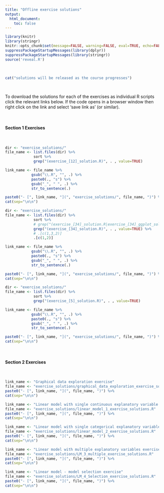 ```yaml
---
title: "Offline exercise solutions"
output: 
  html_document:
    toc: false
---
```


```r
library(knitr)
library(stringr)
knitr::opts_chunk$set(message=FALSE, warning=FALSE, eval=TRUE, echo=FALSE)
suppressPackageStartupMessages(library(dplyr))
suppressPackageStartupMessages(library(stringr))
source('reveal.R')
```

\  

```r
cat("solutions will be released as the course progresses")
```

\  

To download the solutions for each of the exercises as individual R scripts click the relevant links below. If the code opens in a browser window then right click on the link and select 'save link as' (or similar). 

\  

#### Section 1 Exercises

\  

```r
dir <- "exercise_solutions/"
file_name <- list.files(dir) %>%
             sort %>% 
             grep("(exercise_[12]_solution.R)", . , value=TRUE) 

link_name <- file_name %>%
            gsub("\\.R", "", .) %>%
            paste0(., "s") %>%
            gsub("_", " ", .) %>%
            str_to_sentence(.)

paste0("- [", link_name, "](", "exercise_solutions/", file_name, ")") %>%
cat(sep="\n\n")
```

```r
dir <- "exercise_solutions/"
file_name <- list.files(dir) %>%
             sort %>% 
             # grep("(exercise_[34]_solution.R|exercise_[34]_ggplot_solution.R)", . , value=TRUE) %>% 
             grep("(exercise_[34]_solution.R)", . , value=TRUE) %>%
             # .[c(1,3,2)]
             .[c(1,2)]

link_name <- file_name %>%
            gsub("\\.R", "", .) %>%
            paste0(., "s") %>%
            gsub("_", " ", .) %>%
            str_to_sentence(.)

paste0("- [", link_name, "](", "exercise_solutions/", file_name, ")") %>%
cat(sep="\n\n")
```

```r
dir <- "exercise_solutions/"
file_name <- list.files(dir) %>%
             sort %>% 
             grep("(exercise_[5]_solution.R)", . , value=TRUE) 

link_name <- file_name %>%
            gsub("\\.R", "", .) %>%
            paste0(., "s") %>%
            gsub("_", " ", .) %>%
            str_to_sentence(.)

paste0("- [", link_name, "](", "exercise_solutions/", file_name, ")") %>%
cat(sep="\n\n")
```

\  

#### Section 2 Exercises

\  

```r
link_name <- "Graphical data exploration exercise"
file_name <- "exercise_solutions/graphical_data_exploration_exercise_solutions.R"
paste0("- [", link_name, "](", file_name, ")") %>%
cat(sep="\n\n")
```

```r
link_name <- "Linear model with single continuous explanatory variable exercise"
file_name <- "exercise_solutions/linear_model_1_exercise_solutions.R"
paste0("- [", link_name, "](", file_name, ")") %>%
cat(sep="\n\n")
```

```r
link_name <- "Linear model with single categorical explanatory variable exercise"
file_name <- "exercise_solutions/linear_model_2_exercise_solutions.R"
paste0("- [", link_name, "](", file_name, ")") %>%
cat(sep="\n\n")
```

```r
link_name <- "Linear model with multiple explanatory variables exercise"
file_name <- "exercise_solutions/LM_3_multiple_exercise_solutions.R"
paste0("- [", link_name, "](", file_name, ")") %>%
cat(sep="\n\n")
```

```r
link_name <- "Linear model - model selection exercise"
file_name <- "exercise_solutions/LM_4_Selection_exercise_solutions.R"
paste0("- [", link_name, "](", file_name, ")") %>%
cat(sep="\n\n")
```

<!--
```r
link_name <- "Generalised linear models 1 - Poisson GLM exercise"
file_name <- "exercise_solutions/GLM_1_Poisson_exercise_solutions.R"
paste0("- [", link_name, "](", file_name, ")") %>%
cat(sep="\n\n")
```

```r
link_name <- "Generalised linear models 2 - Binomial GLM exercise"
file_name <- "exercise_solutions/GLM_2_Binomial_RayBin_exercise_solutions.R"
paste0("- [", link_name, "](", file_name, ")") %>%
cat(sep="\n\n")
```
-->
<!--
```r
link_name <- "Generalised linear models 3 - Binomial GLM exercise"
file_name <- "exercise_solutions/GLM_3_BinomialProportions_exercise_solutions.R"
paste0("- [", link_name, "](", file_name, ")") %>%
cat(sep="\n\n")
```
-->